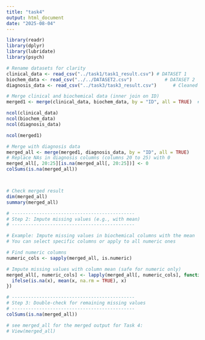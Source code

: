 ```yaml
---
title: "task4"
output: html_document
date: "2025-08-04"
---
```


```r
library(readr)
library(dplyr)
library(lubridate)
library(psych)

# Rename datasets for clarity
clinical_data <- read_csv("../task1/task1_result.csv") # DATASET 1
biochem_data <- read_csv("../../DATASET2.csv")            # DATASET 2
diagnosis_data <- read_csv("../task3/task3_result.csv")      # Cleaned DATASET 3

# Merge clinical and biochemical data (inner join on ID)
merged1 <- merge(clinical_data, biochem_data, by = "ID", all = TRUE)  # Use all=TRUE to keep all patients

ncol(clinical_data)
ncol(biochem_data)
ncol(diagnosis_data)

ncol(merged1)

# Merge with diagnosis data
merged_all <- merge(merged1, diagnosis_data, by = "ID", all = TRUE)
# Replace NAs in diagnosis columns (columns 20 to 25) with 0
merged_all[, 20:25][is.na(merged_all[, 20:25])] <- 0
colSums(is.na(merged_all))



# Check merged result
dim(merged_all)
summary(merged_all)

# ---------------------------------------------
# Step 2: Impute missing values (e.g., with mean)
# ---------------------------------------------

# Example: Impute missing values in biochemical columns with the mean
# You can select specific columns or apply to all numeric ones

# Find numeric columns
numeric_cols <- sapply(merged_all, is.numeric)

# Impute missing values with column mean (safe for numeric only)
merged_all[, numeric_cols] <- lapply(merged_all[, numeric_cols], function(x) {
  ifelse(is.na(x), mean(x, na.rm = TRUE), x)
})

# ---------------------------------------------
# Step 3: Double-check for remaining missing values
# ---------------------------------------------
colSums(is.na(merged_all))

# see merged_all for the merged output for Task 4: 
# View(merged_all)
```
